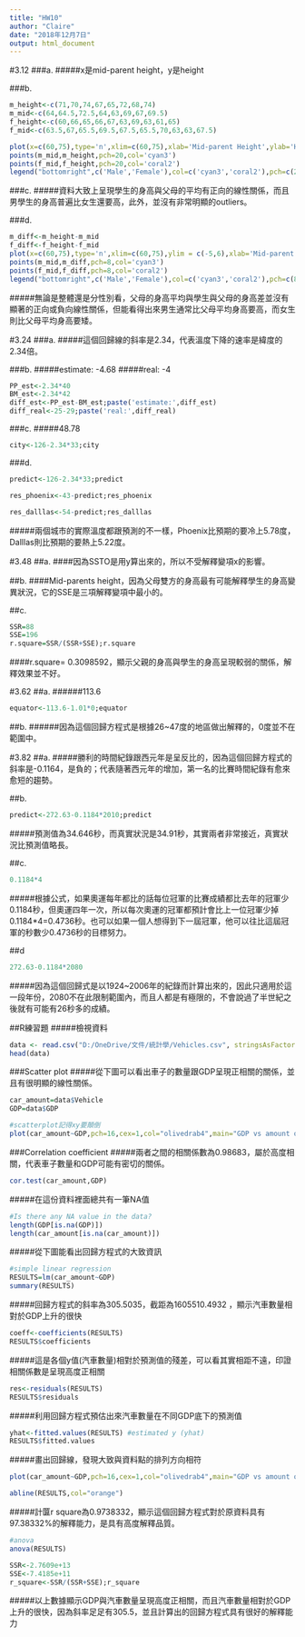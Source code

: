```yaml
---
title: "HW10"
author: "Claire"
date: "2018年12月7日"
output: html_document
---
```

#3.12
###a.
#####x是mid-parent height，y是height

###b.
```r
m_height<-c(71,70,74,67,65,72,68,74)
m_mid<-c(64,64.5,72.5,64,63,69,67,69.5)
f_height<-c(60,66,65,66,67,63,69,63,61,65)
f_mid<-c(63.5,67,65.5,69.5,67.5,65.5,70,63,63,67.5)

plot(x=c(60,75),type='n',xlim=c(60,75),xlab='Mid-parent Height',ylab='Height',main='Scatter plot')
points(m_mid,m_height,pch=20,col='cyan3')
points(f_mid,f_height,pch=20,col='coral2')
legend("bottomright",c('Male','Female'),col=c('cyan3','coral2'),pch=c(20,20))
```


###c.
#####資料大致上呈現學生的身高與父母的平均有正向的線性關係，而且男學生的身高普遍比女生還要高，此外，並沒有非常明顯的outliers。

###d.
```r
m_diff<-m_height-m_mid
f_diff<-f_height-f_mid
plot(x=c(60,75),type='n',xlim=c(60,75),ylim = c(-5,6),xlab='Mid-parent Height',ylab='Height difference',main='Scatter plot')
points(m_mid,m_diff,pch=8,col='cyan3')
points(f_mid,f_diff,pch=8,col='coral2')
legend("bottomright",c('Male','Female'),col=c('cyan3','coral2'),pch=c(8,8))
```


#####無論是整體還是分性別看，父母的身高平均與學生與父母的身高差並沒有顯著的正向或負向線性關係，但能看得出來男生通常比父母平均身高要高，而女生則比父母平均身高要矮。



#3.24
###a.
#####這個回歸線的斜率是2.34，代表溫度下降的速率是緯度的2.34倍。


###b.
#####estimate: -4.68
#####real: -4
```r
PP_est<-2.34*40
BM_est<-2.34*42
diff_est<-PP_est-BM_est;paste('estimate:',diff_est)
diff_real<-25-29;paste('real:',diff_real)
```


###c.
#####48.78
```r
city<-126-2.34*33;city
```


###d.
```r
predict<-126-2.34*33;predict
```
```r
res_phoenix<-43-predict;res_phoenix
```

```r
res_dalllas<-54-predict;res_dalllas
```


#####兩個城市的實際溫度都跟預測的不一樣，Phoenix比預期的要冷上5.78度，Dalllas則比預期的要熱上5.22度。



#3.48
##a.
####因為SSTO是用y算出來的，所以不受解釋變項x的影響。

##b.
####Mid-parents height，因為父母雙方的身高最有可能解釋學生的身高變異狀況，它的SSE是三項解釋變項中最小的。

##c.
```r
SSR=88
SSE=196 
r.square=SSR/(SSR+SSE);r.square
```


####r.square= 0.3098592，顯示父親的身高與學生的身高呈現較弱的關係，解釋效果並不好。



#3.62
##a.
######113.6
```r
equator<-113.6-1.01*0;equator
```


##b.
######因為這個回歸方程式是根據26~47度的地區做出解釋的，0度並不在範圍中。



#3.82
##a.
#####勝利的時間紀錄跟西元年是呈反比的，因為這個回歸方程式的斜率是-0.1164，是負的；代表隨著西元年的增加，第一名的比賽時間紀錄有愈來愈短的趨勢。


##b.
```r
predict<-272.63-0.1184*2010;predict
```


#####預測值為34.646秒，而真實狀況是34.91秒，其實兩者非常接近，真實狀況比預測值略長。


##c.
```r
0.1184*4
```


#####根據公式，如果奧運每年都比的話每位冠軍的比賽成績都比去年的冠軍少0.1184秒，但奧運四年一次，所以每次奧運的冠軍都預計會比上一位冠軍少掉0.1184*4=0.4736秒。也可以如果一個人想得到下一屆冠軍，他可以往比這屆冠軍的秒數少0.4736秒的目標努力。

##d
```r
272.63-0.1184*2080
```


#####因為這個回歸式是以1924~2006年的紀錄而計算出來的，因此只適用於這一段年份，2080不在此限制範圍內，而且人都是有極限的，不會說過了半世紀之後就有可能有26秒多的成績。


##R練習題
#####檢視資料
```r
data <- read.csv("D:/OneDrive/文件/統計學/Vehicles.csv", stringsAsFactors=F)
head(data)
```


###Scatter plot
#####從下圖可以看出車子的數量跟GDP呈現正相關的關係，並且有很明顯的線性關係。
```r
car_amount=data$Vehicle
GDP=data$GDP

#scatterplot記得xy要顛倒
plot(car_amount~GDP,pch=16,cex=1,col="olivedrab4",main="GDP vs amount of cars",xlab="GDP",ylab="car_amount")
```

###Correlation coefficient
#####兩者之間的相關係數為0.98683，屬於高度相關，代表車子數量和GDP可能有密切的關係。
```r
cor.test(car_amount,GDP)
```


#####在這份資料裡面總共有一筆NA值
```r
#Is there any NA value in the data?
length(GDP[is.na(GDP)])
length(car_amount[is.na(car_amount)])
```


#####從下圖能看出回歸方程式的大致資訊
```r
#simple linear regression
RESULTS=lm(car_amount~GDP)
summary(RESULTS)     
```


#####回歸方程式的斜率為305.5035，截距為1605510.4932 ，顯示汽車數量相對於GDP上升的很快
```r
coeff<-coefficients(RESULTS)
RESULTS$coefficients
```

#####這是各個y值(汽車數量)相對於預測值的殘差，可以看其實相距不遠，印證相關係數是呈現高度正相關
```r
res<-residuals(RESULTS)
RESULTS$residuals
```

#####利用回歸方程式預估出來汽車數量在不同GDP底下的預測值
```r
yhat<-fitted.values(RESULTS) #estimated y (yhat)
RESULTS$fitted.values
```



#####畫出回歸線，發現大致與資料點的排列方向相符
```r
plot(car_amount~GDP,pch=16,cex=1,col="olivedrab4",main="GDP vs amount of cars",xlab="GDP",ylab="car_amount")

abline(RESULTS,col="orange")
```



#####計匴r square為0.9738332，顯示這個回歸方程式對於原資料具有97.38332%的解釋能力，是具有高度解釋品質。
```r
#anova
anova(RESULTS)
```

```r
SSR<-2.7609e+13
SSE<-7.4185e+11
r_square<-SSR/(SSR+SSE);r_square
```


#####以上數據顯示GDP與汽車數量呈現高度正相關，而且汽車數量相對於GDP上升的很快，因為斜率足足有305.5，並且計算出的回歸方程式具有很好的解釋能力